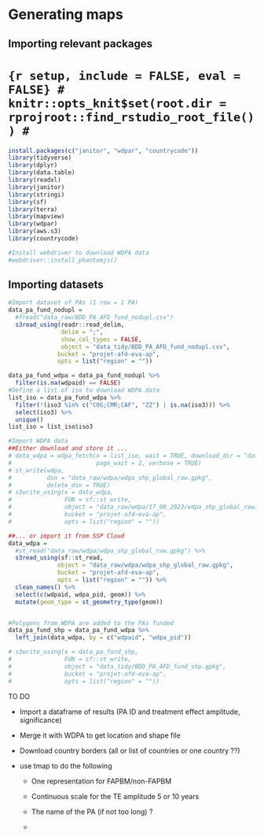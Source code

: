 # Generating maps

## Importing relevant packages

# `{r setup, include = FALSE, eval = FALSE} # knitr::opts_knit$set(root.dir = rprojroot::find_rstudio_root_file()) #`

```r
install.packages(c("janitor", "wdpar", "countrycode"))
library(tidyverse)
library(dplyr)
library(data.table)
library(readxl)
library(janitor)
library(stringi)
library(sf)
library(terra)
library(mapview)
library(wdpar)
library(aws.s3)
library(countrycode)

#Install webdriver to download WDPA data
#webdriver::install_phantomjs()

```

## Importing datasets

```r

#Import dataset of PAs (1 row = 1 PA)
data_pa_fund_nodupl = 
  #fread("data_raw/BDD_PA_AFD_fund_nodupl.csv")
  s3read_using(readr::read_delim,
               delim = ";",
               show_col_types = FALSE,
               object = "data_tidy/BDD_PA_AFD_fund_nodupl.csv",
              bucket = "projet-afd-eva-ap",
              opts = list("region" = ""))

data_pa_fund_wdpa = data_pa_fund_nodupl %>%
  filter(is.na(wdpaid) == FALSE)
#Define a list of iso to download WDPA data
list_iso = data_pa_fund_wdpa %>%
  filter(!(iso3 %in% c("COG;CMR;CAF", "ZZ") | is.na(iso3))) %>%
  select(iso3) %>%
  unique() 
list_iso = list_iso$iso3

#Import WDPA data
##Either download and store it ...
# data_wdpa = wdpa_fetch(x = list_iso, wait = TRUE, download_dir = "data_raw",
#                        page_wait = 2, verbose = TRUE)
# st_write(wdpa,
#          dsn = "data_raw/wdpa/wdpa_shp_global_raw.gpkg",
#          delete_dsn = TRUE)
# s3write_using(x = data_wdpa,
#               FUN = sf::st_write,
#               object = "data_raw/wdpa/17_08_2023/wdpa_shp_global_raw.gpkg",
#               bucket = "projet-afd-eva-ap",
#               opts = list("region" = ""))

##... or import it from SSP Cloud
data_wdpa =
  #st_read("data_raw/wdpa/wdpa_shp_global_raw.gpkg") %>%
  s3read_using(sf::st_read,
              object = "data_raw/wdpa/wdpa_shp_global_raw.gpkg",
              bucket = "projet-afd-eva-ap",
              opts = list("region" = "")) %>%
  clean_names() %>%
  select(c(wdpaid, wdpa_pid, geom)) %>%
  mutate(geom_type = st_geometry_type(geom))


#Polygons from WDPA are added to the PAs funded
data_pa_fund_shp = data_pa_fund_wdpa %>%
  left_join(data_wdpa, by = c("wdpaid", "wdpa_pid"))

# s3write_using(x = data_pa_fund_shp,
#               FUN = sf::st_write,
#               object = "data_tidy/BDD_PA_AFD_fund_shp.gpkg",
#               bucket = "projet-afd-eva-ap",
#               opts = list("region" = ""))

```

TO DO

-   Import a dataframe of results (PA ID and treatment effect amplitude, significance)

-   Merge it with WDPA to get location and shape file

-   Download country borders (all or list of countries or one country ??)

-   use tmap to do the following

    -   One representation for FAPBM/non-FAPBM

    -   Continuous scale for the TE amplitude 5 or 10 years

    -   The name of the PA (if not too long) ?

    -   
